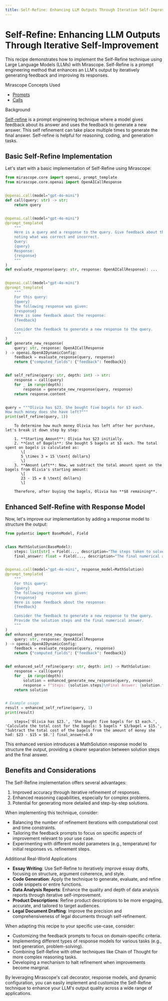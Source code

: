 ```yaml
---
title: Self-Refine: Enhancing LLM Outputs Through Iterative Self-Improvement
---
```


# Self-Refine: Enhancing LLM Outputs Through Iterative Self-Improvement

This recipe demonstrates how to implement the Self-Refine technique using Large Language Models (LLMs) with Mirascope. Self-Refine is a prompt engineering method that enhances an LLM's output by iteratively generating feedback and improving its responses.

<div class="admonition tip">
<p class="admonition-title">Mirascope Concepts Used</p>
<ul>
<li><a href="../../../../learn/prompts/">Prompts</a></li>
<li><a href="../../../../learn/calls/">Calls</a></li>
</ul>
</div>

<div class="admonition note">
<p class="admonition-title">Background</p>
<p>
<a href="https://arxiv.org/pdf/2303.17651">Self-refine</a> is a prompt engineering technique where a model gives feedback about its answer and uses the feedback to generate a new answer. This self refinement can take place multiple times to generate the final answer. Self-refine is helpful for reasoning, coding, and generation tasks.
</p>
</div>

## Basic Self-Refine Implementation

Let's start with a basic implementation of Self-Refine using Mirascope:




```python
from mirascope.core import openai, prompt_template
from mirascope.core.openai import OpenAICallResponse


@openai.call(model="gpt-4o-mini")
def call(query: str) -> str:
    return query


@openai.call(model="gpt-4o-mini")
@prompt_template(
    """
    Here is a query and a response to the query. Give feedback about the answer,
    noting what was correct and incorrect.
    Query:
    {query}
    Response:
    {response}
    """
)
def evaluate_response(query: str, response: OpenAICallResponse): ...


@openai.call(model="gpt-4o-mini")
@prompt_template(
    """
    For this query:
    {query}
    The following response was given:
    {response}
    Here is some feedback about the response:
    {feedback}

    Consider the feedback to generate a new response to the query.
    """
)
def generate_new_response(
    query: str, response: OpenAICallResponse
) -> openai.OpenAIDynamicConfig:
    feedback = evaluate_response(query, response)
    return {"computed_fields": {"feedback": feedback}}


def self_refine(query: str, depth: int) -> str:
    response = call(query)
    for _ in range(depth):
        response = generate_new_response(query, response)
    return response.content


query = """Olivia has $23. She bought five bagels for $3 each.
How much money does she have left?"""
print(self_refine(query, 1))
```
```
    To determine how much money Olivia has left after her purchase, let's break it down step by step:
    
    1. **Starting Amount**: Olivia has $23 initially.
    2. **Cost of Bagels**: She bought 5 bagels at $3 each. The total spent on bagels is calculated as:
       \[
       5 \times 3 = 15 \text{ dollars}
       \]
    3. **Amount Left**: Now, we subtract the total amount spent on the bagels from Olivia's starting amount:
       \[
       23 - 15 = 8 \text{ dollars}
       \]
    
    Therefore, after buying the bagels, Olivia has **$8 remaining**.
```

## Enhanced Self-Refine with Response Model

Now, let's improve our implementation by adding a response model to structure the output:



```python
from pydantic import BaseModel, Field


class MathSolution(BaseModel):
    steps: list[str] = Field(..., description="The steps taken to solve the problem")
    final_answer: float = Field(..., description="The final numerical answer")


@openai.call(model="gpt-4o-mini", response_model=MathSolution)
@prompt_template(
    """
    For this query:
    {query}
    The following response was given:
    {response}
    Here is some feedback about the response:
    {feedback}

    Consider the feedback to generate a new response to the query.
    Provide the solution steps and the final numerical answer.
    """
)
def enhanced_generate_new_response(
    query: str, response: OpenAICallResponse
) -> openai.OpenAIDynamicConfig:
    feedback = evaluate_response(query, response)
    return {"computed_fields": {"feedback": feedback}}


def enhanced_self_refine(query: str, depth: int) -> MathSolution:
    response = call(query)
    for _ in range(depth):
        solution = enhanced_generate_new_response(query, response)
        response = f"Steps: {solution.steps}\nFinal Answer: {solution.final_answer}"
    return solution


# Example usage
result = enhanced_self_refine(query, 1)
print(result)
```

```
    steps=['Olivia has $23.', 'She bought five bagels for $3 each.', 'Calculate the total cost for the bagels: 5 bagels * $3/bagel = $15.', 'Subtract the total cost of the bagels from the amount of money she had: $23 - $15 = $8.'] final_answer=8.0
```

This enhanced version introduces a MathSolution response model to structure the output, providing a clearer separation between solution steps and the final answer.

## Benefits and Considerations

The Self-Refine implementation offers several advantages:

1. Improved accuracy through iterative refinement of responses.
2. Enhanced reasoning capabilities, especially for complex problems.
3. Potential for generating more detailed and step-by-step solutions.

When implementing this technique, consider:

- Balancing the number of refinement iterations with computational cost and time constraints.
- Tailoring the feedback prompts to focus on specific aspects of improvement relevant to your use case.
- Experimenting with different model parameters (e.g., temperature) for initial responses vs. refinement steps.

<div class="admonition tip">
<p class="admonition-title">Additional Real-World Applications</p>
<ul>
<li><b>Essay Writing</b>: Use Self-Refine to iteratively improve essay drafts, focusing on structure, argument coherence, and style.</li>
<li><b>Code Generation</b>: Apply the technique to generate, evaluate, and refine code snippets or entire functions.</li>
<li><b>Data Analysis Reports</b>: Enhance the quality and depth of data analysis reports through iterative self-improvement.</li>
<li><b>Product Descriptions</b>: Refine product descriptions to be more engaging, accurate, and tailored to target audiences.</li>
<li><b>Legal Document Drafting</b>: Improve the precision and comprehensiveness of legal documents through self-refinement.</li>
</ul>
</div>

When adapting this recipe to your specific use-case, consider:

- Customizing the feedback prompts to focus on domain-specific criteria.
- Implementing different types of response models for various tasks (e.g., text generation, problem-solving).
- Combining Self-Refine with other techniques like Chain of Thought for more complex reasoning tasks.
- Developing a mechanism to halt refinement when improvements become marginal.

By leveraging Mirascope's call decorator, response models, and dynamic configuration, you can easily implement and customize the Self-Refine technique to enhance your LLM's output quality across a wide range of applications.
